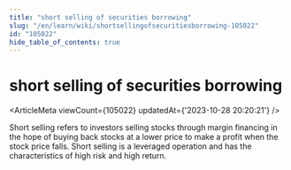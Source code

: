 ```yaml
---
title: "short selling of securities borrowing"
slug: "/en/learn/wiki/shortsellingofsecuritiesborrowing-105022"
id: "105022"
hide_table_of_contents: true
---
```



<Breadcrumbs current="short selling of securities borrowing" />

# short selling of securities borrowing

<ArticleMeta viewCount={105022} updatedAt={'2023-10-28 20:20:21'} />
<div className='border-solid border-b border-t-0 my-4 border-[var(--ifm-color-gray-300)]' />

Short selling refers to investors selling stocks through margin financing in the hope of buying back stocks at a lower price to make a profit when the stock price falls. Short selling is a leveraged operation and has the characteristics of high risk and high return.
